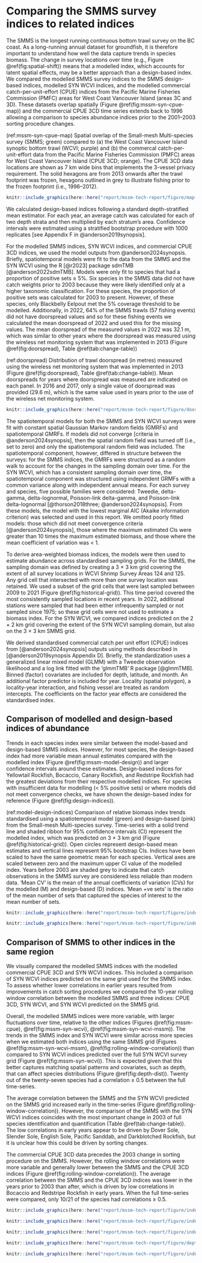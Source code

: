 # Comparing the SMMS survey indices to related indices {#sec:comparing-indices}

The SMMS is the longest running continuous bottom trawl survey on the BC coast.
As a long-running annual dataset for groundfish, it is therefore important to understand how well the data capture trends in species biomass.
The change in survey locations over time (e.g., Figure \@ref(fig:spatial-shift)) means that a modelled index, which accounts for latent spatial effects, may be a better approach than a design-based index.
We compared the modelled SMMS survey indices to the SMMS design-based indices, modelled SYN WCVI indices, and the modelled commercial catch-per-unit-effort (CPUE) indices from the Pacific Marine Fisheries Commission (PMFC) areas for West Coast Vancouver Island (areas 3C and 3D).
These datasets overlap spatially (Figure \@ref(fig:mssm-syn-cpue-map)) and the commercial CPUE 3CD time series extends back to 1996 allowing a comparison to species abundance indices prior to the 2001--2003 sorting procedure changes. 


(ref:mssm-syn-cpue-map) Spatial overlap of the Small-mesh Multi-species survey (SMMS; green) compared to (a) the West Coast Vancouver Island synoptic bottom trawl (WCVI; purple) and (b) the commercal catch-per-unit-effort data from the Pacific Marine Fisheries Commission (PMFC) areas for West Coast Vancouver Island (CPUE 3CD; orange). 
The CPUE 3CD data locations are shown as 7 km wide bins that implements the 3-vessel privacy requirement.
The solid hexagons are from 2013 onwards after the trawl footprint was frozen, hexagons outlined in grey to illustrate fishing prior to the frozen footprint (i.e., 1996--2012). 

```r
knitr::include_graphics(here::here("report/mssm-tech-report/figure/map-mssm-syn-wcvi-cpue-3cd.png"), dpi = 300)
```

We calculated design-based indices following a standard depth-stratified mean estimator.
For each year, an average catch was calculated for each of two depth strata and then multiplied by each stratum's area. 
Confidence intervals were estimated using a stratified bootstrap procedure with 1000 replicates [see Appendix F in @anderson2019synopsis].

For the modelled SMMS indices, SYN WCVI indices, and commercial CPUE 3CD indices, we used the model outputs from @anderson2024synopsis. 
Briefly, spatiotemporal models were fit to the data from the SMMS and the SYN WCVI using the R [@r2023] package sdmTMB [@anderson2022sdmTMB]. 
Models were only fit to species that had a proportion of positive sets $\ge$ 5%.
Six species in the SMMS data did not have catch weights prior to 2003 because they were likely identified only at a higher taxonomic classification. 
For these species, the proportion of positive sets was calculated for 2003 to present.
However, of these species, only Blackbelly Eelpout met the 5% coverage threshold to be modelled.
Additionally, in 2022, 64% of the SMMS trawls (57 fishing events) did not have doorspread values and so for these fishing events we calculated the mean doorspread of 2022 and used this for the missing values.
<!-- MW: What does doorspread look like over the years? -->
<!-- Below is probably a hamfisted integration of answering this comment -->
The mean doorspread of the measured values in 2022 was 32.1 m, which was similar to other years where the doorspread was measured using the wireless net monitoring system that was implemented in 2013 (Figure \@ref(fig:doorspread), Table \@ref(tab:change-table))

(ref:doorspread) Distribution of trawl doorspread (in metres) measured using the wireless net monitoring system that was implemented in 2013 (Figure \@ref(fig:doorspread), Table \@ref(tab:change-table)). Mean doorspreads for years where doorspread was measured are indicated on each panel. In 2016 and 2017, only a single value of doorspread was provided (29.6 m), which is the same value used in years prior to the use of the wireless net monitoring system. 

```r
knitr::include_graphics(here::here("report/mssm-tech-report/figure/doorspread-hist.png"), dpi = 300)
```

The spatiotemporal models for both the SMMS and SYN WCVI surveys were fit with constant spatial Gaussian Markov random fields (GMRFs) and spatiotemporal GMRFs. 
If models did not converge [criteria in @anderson2024synopsis], then the spatial random field was turned off (i.e., set to zero) and only the spatiotemporal random field was included.
The spatiotemporal component, however, differed in structure between the surveys: for the SMMS indices, the GMRFs were structured as a random walk to account for the changes in the sampling domain over time.
For the SYN WCVI, which has a consistent sampling domain over time, the spatiotemporal component was structured using independent GRMFs with a common variance along with independent annual means.
For each survey and species, five possible families were considered: Tweedie, delta-gamma, delta-lognormal, Poisson-link delta-gamma, and Poisson-link delta-lognormal [@thorson2018three; @anderson2024synopsis].
From these models, the model with the lowest marginal AIC (Akaike information criterion) was selected and used in this report.
We omitted poorly fitted models: those which did not meet convergence criteria [@anderson2024synopsis], those where the maximum estimated CIs were greater than 10 times the maximum estimated biomass, and those where the mean coefficient of variation was < 1.

To derive area-weighted biomass indices, the models were then used to estimate abundance across standardised sampling grids.
For the SMMS, the sampling domain was defined by creating a 3 $\times$ 3 km grid covering the extent of all survey locations in WCVI Shrimp Survey Areas 124 and 125.
Any grid cell that intersected with more than one survey location was retained.
We used a subset of the grid cells that were last sampled between 2009 to 2021 (Figure \@ref(fig:historical-grid)).
This time period covered the most consistently sampled locations in recent years.
In 2022, additional stations were sampled that had been either infrequently sampled or not sampled since 1975; so these grid cells were not used to estimate a biomass index.
For the SYN WCVI, we compared indices predicted on the 2 $\times$ 2 km grid covering the extent of the SYN WCVI sampling domain, but also on the 3 $\times$ 3 km SMMS grid. 

We derived standardised commercial catch per unit effort (CPUE) indices from [@anderson2024synopsis] outputs using methods described in [@anderson2019synopsis Appendix D].
Briefly, the standardization uses a generalized linear mixed model (GLMM) with a Tweedie observation likelihood and a log link fitted with the 'glmmTMB' R package [@glmmTMB].
Binned (factor) covariates are included for depth, latitude, and month.
An additional factor predictor is included for year.
Locality (spatial polygon), a locality-year interaction, and fishing vessel are treated as random intercepts.
The coefficients on the factor year effects are considered the standardised index.

## Comparison of modelled and design-based indices of abundance

Trends in each species index were similar between the model-based and design-based SMMS indices.
However, for most species, the design-based index had more variable mean annual estimates compared with the modelled index (Figure \@ref(fig:mssm-model-design)) and larger confidence intervals around these estimates.
Design-based indices for Yellowtail Rockfish, Bocaccio, Canary Rockfish, and Redstripe Rockfish had the greatest deviations from their respective modelled indices.
For species with insufficient data for modelling (< 5% positive sets) or where models did not meet convergence checks, we have shown the design-based index for reference (Figure \@ref(fig:design-indices)).



(ref:model-design-indices) Comparison of relative biomass index trends standardised using a spatiotemporal model (green) and design-based (pink) from the Small-mesh Multi-species survey. 
Time-series with a solid trend line and shaded ribbon for 95% confidence intervals (CI) represent the modelled index, which was predicted on 3 $\times$ 3 km grid (Figure \@ref(fig:historical-grid)).
Open circles represent design-based mean estimates and vertical lines represent 95% bootstrap CIs.
Indices have been scaled to have the same geometric mean for each species.
Vertical axes are scaled between zero and the maximum upper CI value of the modelled index.
Years before 2003 are shaded grey to indicate that catch observations in the SMMS survey are considered less reliable than modern data.
'Mean CV' is the mean of the annual coefficients of variation (CVs) for the modelled (M) and design-based (D) indices.
'Mean $+$ve sets' is the ratio of the mean number of sets that captured the species of interest to the mean number of sets.

```r
knitr::include_graphics(here::here("report/mssm-tech-report/figure/index-model-design_pjs-mode.png"), dpi = 300)
```

```r
knitr::include_graphics(here::here("report/mssm-tech-report/figure/index-mssm-design.png"), dpi = 300)
```

## Comparison of SMMS to other indices in the same region

We visually compared the modelled SMMS indices with the modelled commercial CPUE 3CD and SYN WCVI indices.
This included a comparison of SYN WCVI indices predicted on the same grid used for the SMMS index.
To assess whether lower correlations in earlier years resulted from improvements in catch sorting procedures we compared the 10-year rolling window correlation between the modelled SMMS and three indices: CPUE 3CD, SYN WCVI, and SYN WCVI predicted on the SMMS grid.

Overall, the modelled SMMS indices were more variable, with larger fluctuations over time, relative to the other indices (Figures \@ref(fig:mssm-cpue), \@ref(fig:mssm-syn-wcvi), \@ref(fig:mssm-syn-wcvi-mssm)).
The trends in the SMMS index and SYN WCVI were similar across more species when we estimated both indices using the same SMMS grid (Figures \@ref(fig:mssm-syn-wcvi-mssm), \@ref(fig:rolling-window-correlation)) than compared to SYN WCVI indices predicted over the full SYN WCVI survey grid (Figure \@ref(fig:mssm-syn-wcvi)).
This is expected given that this better captures matching spatial patterns and covariates, such as depth, that can affect species distributions (Figure \@ref(fig:depth-dist)). Twenty out of the twenty-seven species had a correlation $\ge$ 0.5 between the full time-series.

The average correlation between the SMMS and the SYN WCVI predicted on the SMMS grid increased early in the time-series (Figure \@ref(fig:rolling-window-correlation)).
However, the comparison of the SMMS with the SYN WCVI indices coincides with the most important change in 2003 of full species identification and quantification (Table \@ref(tab:change-table)).
The low correlations in early years appear to be driven by Dover Sole, Slender Sole, English Sole, Pacific Sanddab, and Darkblotched Rockfish, but it is unclear how this could be driven by sorting changes.

The commercial CPUE 3CD data precedes the 2003 change in sorting procedure on the SMMS.
However, the rolling window correlations were more variable and generally lower between the SMMS and the CPUE 3CD indices (Figure \@ref(fig:rolling-window-correlation)).
The average correlation between the SMMS and the CPUE 3CD indices was lower in the years prior to 2003 than after, which is driven by low correlations in Bocaccio and Redstripe Rockfish in early years.
When the full time-series were compared, only 10/21 of the species had correlations $\ge$ 0.5. 

```r
knitr::include_graphics(here::here("report/mssm-tech-report/figure/index-mssm-model-cpue3CD.png"), dpi = 300)
```

```r
knitr::include_graphics(here::here("report/mssm-tech-report/figure/index-mssm-model-syn-wcvi-model.png"), dpi = 300)
```

```r
knitr::include_graphics(here::here("report/mssm-tech-report/figure/index-mssm-model-syn-wcvi-model-mssm-grid.png"), dpi = 300)
```

<!--{r mssm-syn-zoom, fig.cap="Comparison of indices from the SMMS (green), SYN WCVI predicted on the full SYN WCVI grid (purple), and SYN WCVI predicted on the 3 x 3 SMMS grid (orange). Time-series with a solid trend line and shaded ribbon for 95\\% confidence intervals represent an index that has been standardised with a spatiotemporal model. Vertical axes are scaled between zero and the maximum upper confidence interval value of the modelled index. Both of the SYN WCVI indices are scaled to the same geometric mean as the SMMS index. The axes are set to encompass the confidence intervals of the SMMS index. The SYN WCVI data begin in 2004. Empty panels indicate species that we do not have a model for in the SYN WCVI data."}

knitr::include_graphics(here::here("report/mssm-tech-report/figure/index-mssm-syn-wcvi-mssm-grid-zoom-in.png"), dpi = 300)
-->

```r

knitr::include_graphics(here::here("report/mssm-tech-report/figure/depth-ranges-mssm-syn-wcvi.png"), dpi = 300)
```

```r
knitr::include_graphics(here::here("report/mssm-tech-report/figure/index-correlation.png"), dpi = 300)
```

\clearpage
